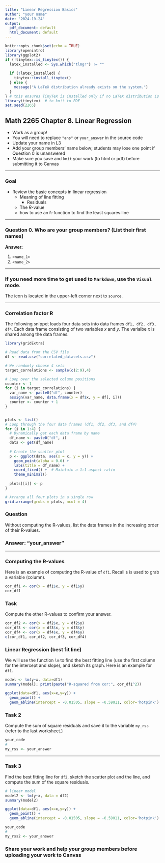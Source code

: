 ```yaml
---
title: "Linear Regression Basics"
author: "your name"
date: "2024-10-24"
output:
  pdf_document: default
  html_document: default
---
```


```r
knitr::opts_chunk$set(echo = TRUE)
library(openintro)
library(ggplot2)
if (!tinytex::is_tinytex()) {
  latex_installed <- Sys.which("tlmgr") != ""
  
  if (!latex_installed) {
    tinytex::install_tinytex()
  } else {
    message("A LaTeX distribution already exists on the system.")
  }
} # this ensures TinyTeX is installed only if no LaTeX distribution is found
library(tinytex)  # to knit to PDF
set.seed(2265)
```

## Math 2265 Chapter 8. Linear Regression

- Work as a group!
- You will need to replace `"ans"` or `your_answer` in the source code
- Update your name in L3
- Add your group members' name below; students may lose one point if Question 0 is unanswered
- Make sure you save and `knit` your work (to html or pdf) before submitting it to Canvas

---

### Goal

- Review the basic concepts in linear regression
  - Meaning of line fitting
    - Residuals
  - The $R$-value
  - how to use an `R`-function to find the least squares line 

---

### Question 0. Who are your group members? (List their first names)

**Answer:** 

  1. `<name_1>`
  1. `<name_2>`

---

### If you need more time to get used to `Markdown`, use the `Visual` mode.

The icon is located in the upper-left corner next to `source`. 

---

### Correlation factor R

The following snippet loads four data sets into data frames `df1, df2, df3, df4`. Each data frame consisting of two variables $x$ and $y$. The varialbe $x$ is shared among the data frames. 

```r
library(gridExtra)

# Read data from the CSV file
df <- read.csv("correlated_datasets.csv")

# We randomly choose 4 sets
target_correlations <- sample(c(2:9),4)

# Loop over the selected column positions
counter <- 1
for (i in target_correlations) {
  var_name <- paste0("df", counter)
  assign(var_name, data.frame(x = df$x, y = df[, i]))
  counter <- counter + 1
}


plots <- list()
# Loop through the four data frames (df1, df2, df3, and df4)
for (i in 1:4) {
  # Dynamically get each data frame by name
  df_name <- paste0("df", i)
  data <- get(df_name)
  
  # Create the scatter plot
  p <- ggplot(data, aes(x = x, y = y)) +
    geom_point(alpha = 0.6) +
    labs(title = df_name) +
    coord_fixed() +  # Maintain a 1:1 aspect ratio
    theme_minimal()
  
  plots[[i]] <- p
}

# Arrange all four plots in a single row
grid.arrange(grobs = plots, ncol = 4)
```

### Question

Without computing the R-values, list the data frames in the increasing order of their R-values.

### Answer: "your_answer" 

---

### Computing the R-values

Here is an example of computing the R-value of `df1`. Recall `$` is used to grab a variable (column).

```r
cor_df1 <- cor(x = df1$x, y = df1$y)
cor_df1
```

### Task 

Compute the other R-values to confirm your answer.

```r
cor_df2 <- cor(x = df2$x, y = df2$y)
cor_df3 <- cor(x = df3$x, y = df3$y)
cor_df4 <- cor(x = df4$x, y = df4$y)
c(cor_df1, cor_df2, cor_df3, cor_df4)
```

### Linear Regression (best fit line)

We will use the function `lm` to find the best fitting line (use the first column for the intercept and slope), and sketch its graph. Here is an example for `df1`.

```r
model <- lm(y~x, data=df1)
summary(model); print(paste("R-squared from cor:", cor_df1^2))
```

```r
ggplot(data=df1, aes(x=x,y=y)) +
  geom_point() +
  geom_abline(intercept = -0.01505, slope = -0.59011, color='hotpink')
```

### Task 2

Compute the sum of square residuals and save it to the variable `my_rss` (refer to the last worksheet.)

```r
your_code
#
my_rss <- your_answer
```

---

### Task 3

Find the best fitting line for `df2`, sketch the scatter plot and the line, and compute the sum of the square residuals.

```r
# linear model
model2 <- lm(y~x, data = df2)
summary(model2)
```

```r
ggplot(data=df1, aes(x=x,y=y)) +
  geom_point() +
  geom_abline(intercept = -0.01505, slope = -0.59011, color='hotpink')
```

```r
your_code
#
my_rss2 <- your_answer
```

### Share your work and help your group members before uploading your work to Canvas
